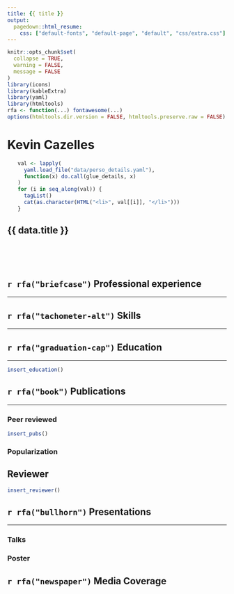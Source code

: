 ```yaml
---
title: {{ title }}
output:
  pagedown::html_resume:
    css: ["default-fonts", "default-page", "default", "css/extra.css"]
---
```



```r
knitr::opts_chunk$set(
  collapse = TRUE,
  warning = FALSE,
  message = FALSE
)
library(icons)
library(kableExtra)
library(yaml)
library(htmltools)
rfa <- function(...) fontawesome(...)
options(htmltools.dir.version = FALSE, htmltools.preserve.raw = FALSE)
```


<div class="details font90">
  <!-- <img class="logo" src="css/logo.png" alt="Logo"/> -->
  <h1> Kevin Cazelles </h1>
  
  
<ul>
```R
val <- lapply(
  yaml.load_file("data/perso_details.yaml"), 
  function(x) do.call(glue_details, x)
)
for (i in seq_along(val)) {
  tagList()
  cat(as.character(HTML("<li>", val[[i]], "</li>")))
}
```
</ul>  
  

  
</div>


<div class="right font80 width60">

  <h2>{{ data.title }}</h2>


</div>

</br></br></br>


## `r rfa("briefcase")` Professional experience 

<hr>


## `r rfa("tachometer-alt")` Skills

<hr>



## `r rfa("graduation-cap")` Education

<hr>

```R
insert_education()
```



## `r rfa("book")` Publications

<hr>

### Peer reviewed

```R
insert_pubs()
```

### Popularization


## Reviewer 

```R
insert_reviewer()
```

## `r rfa("bullhorn")` Presentations

<hr>


### Talks 


### Poster



## `r rfa("newspaper")` Media Coverage




